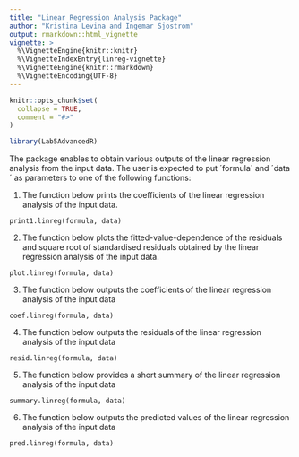 ```yaml
---
title: "Linear Regression Analysis Package"
author: "Kristina Levina and Ingemar Sjostrom"
output: rmarkdown::html_vignette
vignette: >
  %\VignetteEngine{knitr::knitr}
  %\VignetteIndexEntry{linreg-vignette}
  %\VignetteEngine{knitr::rmarkdown}
  %\VignetteEncoding{UTF-8}
---
```


```r
knitr::opts_chunk$set(
  collapse = TRUE,
  comment = "#>"
)
```

```r
library(Lab5AdvancedR)
```
The package enables to obtain various outputs of the linear regression analysis from the input data. The user is expected to put ´formula´ and ´data´ as parameters to one of the following functions:

1) The function below prints the coefficients of the linear regression analysis of the input data.
```
print1.linreg(formula, data)
```
2) The function below plots the fitted-value-dependence of the residuals and square root of standardised residuals obtained by the linear regression analysis of the input data.
```
plot.linreg(formula, data)
```
3) The function below outputs the coefficients of the linear regression analysis of the input data
```
coef.linreg(formula, data)
```
4) The function below outputs the residuals of the linear regression analysis of the input data
```
resid.linreg(formula, data)
```
5) The function below provides a short summary of the linear regression analysis of the input data
```
summary.linreg(formula, data)
```
6) The function below outputs the predicted values of the linear regression analysis of the input data
```
pred.linreg(formula, data)
```


